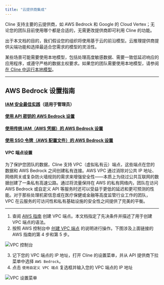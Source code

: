 ```yaml
---
title: "云提供商集成"
---
```


Cline 支持主要的云提供商，如 AWS Bedrock 和 Google 的 Cloud Vertex；无论您的团队目前使用哪个都是合适的，无需更改提供商即可利用 Cline 的功能。

出于本文档的目的，我们假设您的组织将使用基于云的前沿模型。云推理提供商提供尖端功能和选择最适合您需求的模型的灵活性。

某些场景可能需要使用本地模型，包括处理高度敏感数据、需要一致低延迟响应的应用程序，或遵守严格的数据主权要求。如果您的团队需要使用本地模型，请参阅 [在 Cline 中运行本地模型](/running-models-locally/read-me-first.mdx)。

---

## AWS Bedrock 设置指南

#### [IAM 安全最佳实践](https://docs.aws.amazon.com/IAM/latest/UserGuide/best-practices.html)（适用于管理员）

#### [使用 API 密钥的 AWS Bedrock 设置](/provider-config/aws-bedrock-with-apikey-authentication)

#### [使用传统 IAM（AWS 凭据）的 AWS Bedrock 设置](/provider-config/aws-bedrock-with-credentials-authentication)

#### [使用 SSO 令牌（AWS 配置文件）的 AWS Bedrock 设置](/provider-config/aws-bedrock-with-profile-authentication)

#### VPC 端点设置

为了保护您团队的数据，Cline 支持 VPC（虚拟私有云）端点，这些端点在您的数据和 AWS Bedrock 之间创建私有连接。AWS VPC 通过消除对公共 IP 地址、网络网关或复杂防火墙规则的需求来增强安全性——本质上为绕过公共互联网的数据创建了一条私有高速公路。通过将流量保持在 AWS 的私有网络内，团队在访问 AWS Bedrock 或自定义 API 等服务时还可以受益于更低的延迟和更可预测的性能。对于那些处理机密信息或在医疗保健或金融等高度监管行业工作的团队，VPC 在云服务的可访问性和私有基础设施的安全性之间提供了完美的平衡。

---

1. 查阅 [AWS 指南](https://docs.aws.amazon.com/bedrock/latest/userguide/vpc-interface-endpoints.html) 创建 VPC 端点。本文档指定了先决条件并描述了用于创建 VPC 端点的语法。
2. 按照 AWS 控制台中 [创建 VPC 端点](https://docs.aws.amazon.com/vpc/latest/privatelink/create-interface-endpoint.html#create-interface-endpoint-aws) 的说明进行操作。下图涉及上面链接的 AWS 指南的第 4 步和第 5 步。

<Frame>
	<img src="https://storage.googleapis.com/cline_public_images/docs/assets/vpc-console.png" alt="VPC 控制台" />
</Frame>

3. 记下您的 VPC 端点的 IP 地址，打开 Cline 的设置菜单，并从 API 提供商下拉菜单中选择 `AWS Bedrock`。
4. 点击 `使用自定义 VPC 端点` 复选框并输入您的 VPC 端点的 IP 地址

<Frame>
	<img src="https://storage.googleapis.com/cline_public_images/docs/assets/vpc-settings-menu.png" alt="VPC 设置菜单" />
</Frame>
